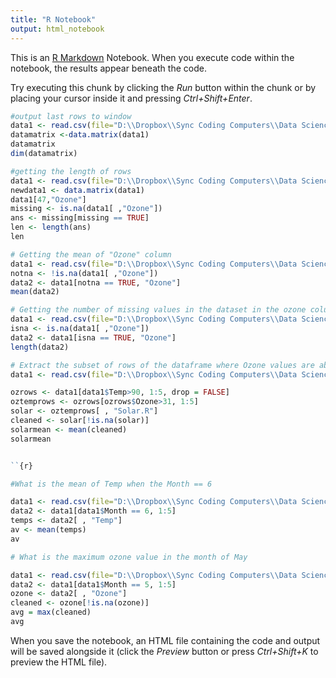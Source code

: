 ```yaml
---
title: "R Notebook"
output: html_notebook
---
```


This is an [R Markdown](http://rmarkdown.rstudio.com) Notebook. When you execute code within the notebook, the results appear beneath the code. 

Try executing this chunk by clicking the *Run* button within the chunk or by placing your cursor inside it and pressing *Ctrl+Shift+Enter*. 
```r
#output last rows to window
data1 <- read.csv(file="D:\\Dropbox\\Sync Coding Computers\\Data Science Specialization\\R Programming\\Classwork\\hw1_data.csv")
datamatrix <-data.matrix(data1)
datamatrix
dim(datamatrix)
```


```r
#getting the length of rows
data1 <- read.csv(file="D:\\Dropbox\\Sync Coding Computers\\Data Science Specialization\\R Programming\\Classwork\\hw1_data.csv")
newdata1 <- data.matrix(data1)
data1[47,"Ozone"]
missing <- is.na(data1[ ,"Ozone"])
ans <- missing[missing == TRUE] 
len <- length(ans)
len
```
```r
# Getting the mean of "Ozone" column
data1 <- read.csv(file="D:\\Dropbox\\Sync Coding Computers\\Data Science Specialization\\R Programming\\Classwork\\hw1_data.csv")
notna <- !is.na(data1[ ,"Ozone"])
data2 <- data1[notna == TRUE, "Ozone"]
mean(data2)
```



```r
# Getting the number of missing values in the dataset in the ozone column
data1 <- read.csv(file="D:\\Dropbox\\Sync Coding Computers\\Data Science Specialization\\R Programming\\Classwork\\hw1_data.csv")
isna <- is.na(data1[ ,"Ozone"])
data2 <- data1[isna == TRUE, "Ozone"]
length(data2)
```

```r
# Extract the subset of rows of the dataframe where Ozone values are above 31 and temp values >90
data1 <- read.csv(file="D:\\Dropbox\\Sync Coding Computers\\Data Science Specialization\\R Programming\\Classwork\\hw1_data.csv")

ozrows <- data1[data1$Temp>90, 1:5, drop = FALSE] 
oztemprows <- ozrows[ozrows$Ozone>31, 1:5]
solar <- oztemprows[ , "Solar.R"]
cleaned <- solar[!is.na(solar)]
solarmean <- mean(cleaned)
solarmean


``{r}

```

```r
#What is the mean of Temp when the Month == 6

data1 <- read.csv(file="D:\\Dropbox\\Sync Coding Computers\\Data Science Specialization\\R Programming\\Classwork\\hw1_data.csv")
data2 <- data1[data1$Month == 6, 1:5]
temps <- data2[ , "Temp"]
av <- mean(temps)
av
```
```r
# What is the maximum ozone value in the month of May

data1 <- read.csv(file="D:\\Dropbox\\Sync Coding Computers\\Data Science Specialization\\R Programming\\Classwork\\hw1_data.csv")
data2 <- data1[data1$Month == 5, 1:5]
ozone <- data2[ , "Ozone"]
cleaned <- ozone[!is.na(ozone)]
avg = max(cleaned)
avg

```


When you save the notebook, an HTML file containing the code and output will be saved alongside it (click the *Preview* button or press *Ctrl+Shift+K* to preview the HTML file).

